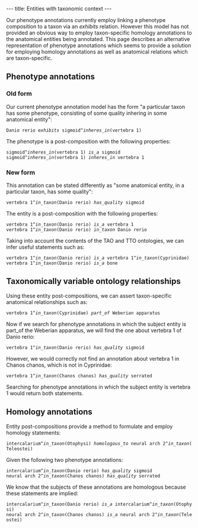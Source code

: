 ---
title: Entities with taxonomic context
---

Our phenotype annotations currently employ linking a phenotype composition to a taxon via an ''exhibits'' relation.  However this model has not provided an obvious way to employ taxon-specific homology annotations to the anatomical entities being annotated.  This page describes an alternative representation of phenotype annotations which seems to provide a solution for employing homology annotations as well as anatomical relations which are taxon-specific.

==Phenotype annotations==
===Old form===
Our current phenotype annotation model has the form "a particular taxon has some phenotype, consisting of some quality inhering in some anatomical entity":
 Danio rerio ''exhibits'' sigmoid^''inheres_in''(vertebra 1)
The phenotype is a post-composition with the following properties:
 sigmoid^''inheres_in''(vertebra 1) ''is_a'' sigmoid
 sigmoid^''inheres_in''(vertebra 1) ''inheres_in'' vertebra 1
===New form===
This annotation can be stated differently as "some anatomical entity, in a particular taxon, has some quality":
 vertebra 1^''in_taxon''(Danio rerio) ''has_quality'' sigmoid
The entity is a post-composition with the following properties:
 vertebra 1^''in_taxon''(Danio rerio) ''is_a'' vertebra 1
 vertebra 1^''in_taxon''(Danio rerio) ''in_taxon'' Danio rerio
Taking into account the contents of the TAO and TTO ontologies, we can infer useful statements such as:
 vertebra 1^''in_taxon''(Danio rerio) ''is_a'' vertebra 1^''in_taxon''(Cyprinidae)
 vertebra 1^''in_taxon''(Danio rerio) ''is_a'' bone

==Taxonomically variable ontology relationships==
Using these entity post-compositions, we can assert taxon-specific anatomical relationships such as:
 vertebra 1^''in_taxon''(Cyprinidae) ''part_of'' Weberian apparatus
Now if we search for phenotype annotations in which the subject entity is part_of the Weberian apparatus, we will find the one about vertebra 1 of Danio rerio:
 vertebra 1^''in_taxon''(Danio rerio) ''has_quality'' sigmoid
However, we would correctly not find an annotation about vertebra 1 in Chanos chanos, which is not in Cyprinidae:
 vertebra 1^''in_taxon''(Chanos chanos) ''has_quality'' serrated
Searching for phenotype annotations in which the subject entity is vertebra 1 would return both statements.

==Homology annotations==
Entity post-compositions provide a method to formulate and employ homology statements:
 intercalarium^''in_taxon''(Otophysi) ''homologous_to'' neural arch 2^''in_taxon''(Teleostei)
Given the following two phenotype annotations:
 intercalarium^''in_taxon''(Danio rerio) ''has_quality'' sigmoid
 neural arch 2^''in_taxon''(Chanos chanos) ''has_quality'' serrated
We know that the subjects of these annotations are homologous because these statements are implied:
 intercalarium^''in_taxon''(Danio rerio) ''is_a'' intercalarium^''in_taxon''(Otophysi)
 neural arch 2^''in_taxon''(Chanos chanos) ''is_a'' neural arch 2^''in_taxon''(Teleostei)